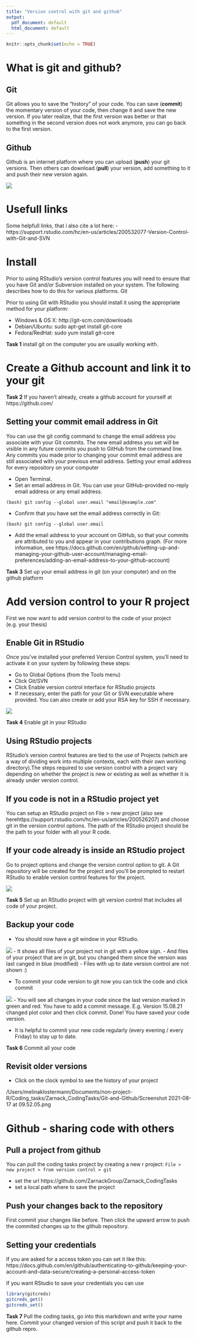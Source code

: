 ```yaml
---
title: "Version control with git and github"
output:
  pdf_document: default
  html_document: default
---
```

```r
knitr::opts_chunk$set(echo = TRUE)
```

# What is git and github?

## Git
Git allows you to save the "history" of your code. You can save (**commit**) the momentary version of your code, then change it and save the new version. If you later realize, that the first version was better or that somethng in the second version does not work anymore, you can go back to the first version.

## Github
Github is an internet platform where you can upload (**push**) your git versions. Then others can download (**pull**) your version, add something to it and push their new version again.

![](/Users/melinaklostermann/Documents/non-project-R/Coding_tasks/Zarnack_CodingTasks/Git-and-Github/Git_schema.png)


# Usefull links

Some helpfull links, that i also cite a lot here:
- https://support.rstudio.com/hc/en-us/articles/200532077-Version-Control-with-Git-and-SVN


# Install

Prior to using RStudio's version control features you will need to ensure that you have Git and/or Subversion installed on your system. The following describes how to do this for various platforms.
Git

Prior to using Git with RStudio you should install it using the appropriate method for your platform:

- Windows & OS X: http://git-scm.com/downloads
- Debian/Ubuntu: sudo apt-get install git-core
- Fedora/RedHat: sudo yum install git-core

**Task 1** install git on the computer you are usually working with.

# Create a Github account and link it to your git

**Task 2** If you haven't already, create a github account for yourself at https://github.com/

## Setting your commit email address in Git

You can use the git config command to change the email address you associate with your Git commits. The new email address you set will be visible in any future commits you push to GitHub from the command line. Any commits you made prior to changing your commit email address are still associated with your previous email address.
Setting your email address for every repository on your computer

- Open Terminal.
- Set an email address in Git. You can use your GitHub-provided no-reply email address or any email address.

```(bash) git config --global user.email "email@example.com" ```

- Confirm that you have set the email address correctly in Git:

```(bash) git config --global user.email ```


- Add the email address to your account on GitHub, so that your commits are attributed to you and appear in your contributions graph. (For more information, see https://docs.github.com/en/github/setting-up-and-managing-your-github-user-account/managing-email-preferences/adding-an-email-address-to-your-github-account)

**Task 3** Set up your email address in git (on your computer) and on the github platform



# Add version control to your R project
First we now want to add version control to the code of your project (e.g. your thesis)


## Enable Git in RStudio
Once you've installed your preferred Version Control system, you'll need to activate it on your system by following these steps:

- Go to Global Options (from the Tools menu)
- Click Git/SVN
- Click Enable version control interface for RStudio projects
- If necessary, enter the path for your Git or SVN executable where provided. You can also create or add your RSA key for SSH if necessary.

![](/Users/melinaklostermann/Documents/non-project-R/Coding_tasks/Zarnack_CodingTasks/Git-and-Github/Enable_git_in_RStudio.png)

**Task 4** Enable git in your RStudio

## Using RStudio projects
RStudio's version control features are tied to the use of Projects (which are a way of dividing work into multiple contexts, each with their own working directory).The steps required to use version control with a project vary depending on whether the project is new or existing as well as whether it is already under version control.


## If you code is not in a RStudio project yet
You can setup an RStudio project on File > new project (also see herehttps://support.rstudio.com/hc/en-us/articles/200526207) and choose git in the version control options. The path of the RStudio project should be the path to your folder with all your R code.

## If your code already is inside an RStudio project
Go to project options and change the version control option to git. A Git repository will be created for the project and you'll be prompted to restart RStudio to enable version control features for the project.

![](/Users/melinaklostermann/Documents/non-project-R/Coding_tasks/Zarnack_CodingTasks/Git-and-Github/Screenshot 2021-08-17 at 09.21.54.png)

**Task 5** Set up an RStudio project with git version control that includes all code of your project.

## Backup your code

- You should now have a git window in your RStudio.

![](/Users/melinaklostermann/Documents/non-project-R/Coding_tasks/Zarnack_CodingTasks/Git-and-Github/Screenshot 2021-08-17 at 09.29.15.png)
- It shows all files of your project not in git with a yellow sign.
- And files of your project that are in git, but you changed them since the version was last canged in blue (modified)
- Files with up to date version control are not shown :)

- To commit your code version to git now you can tick the code and click commit

![](/Users/melinaklostermann/Documents/non-project-R/Coding_tasks/Zarnack_CodingTasks/Git-and-Github/Screenshot 2021-08-17 at 09.38.36.png)
- You will see all changes in your code since the last version marked in green and red. You have to add a commit message. E.g. Version 15.08.21 changed plot color and then click commit. Done! You have saved your code version. 

- It is helpful to commit your new code regularly (every evening / every Friday) to stay up to date.

**Task 6** Commit all your code

## Revisit older versions
- Click on the clock symbol to see the history of your project 

/Users/melinaklostermann/Documents/non-project-R/Coding_tasks/Zarnack_CodingTasks/Git-and-Github/Screenshot 2021-08-17 at 09.52.05.png


# Github - sharing code with others

## Pull a project from github

You can pull the coding tasks project by creating a new r project:
```File > new project > from version control > git ```

- set the url https://github.com/ZarnackGroup/Zarnack_CodingTasks
- set a local path where to save the project

## Push your changes back to the repository
First commit your changes like before. Then click the upward arrow to push the commited changes up to the github repository.

## Setting your credentials
If you are asked for a access token you can set it like this: https://docs.github.com/en/github/authenticating-to-github/keeping-your-account-and-data-secure/creating-a-personal-access-token

If you want RStudio to save your credentials you can use

```r
library(gitcreds)
gitcreds_get()
gitcreds_set()
```


**Task 7** Pull the coding tasks, go into this markdown and write your name here. Commit your changed version of this script and push it back to the github repro.






